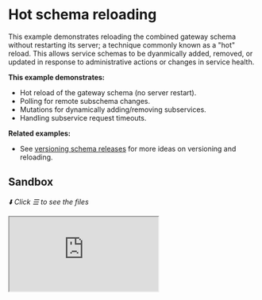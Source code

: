 # Hot schema reloading

This example demonstrates reloading the combined gateway schema without restarting its server; a
technique commonly known as a "hot" reload. This allows service schemas to be dyanmically added,
removed, or updated in response to administrative actions or changes in service health.

**This example demonstrates:**

- Hot reload of the gateway schema (no server restart).
- Polling for remote subschema changes.
- Mutations for dynamically adding/removing subservices.
- Handling subservice request timeouts.

**Related examples:**

- See [versioning schema releases](/handbook/architecture/versioning-schema-releases) for more ideas
  on versioning and reloading.

## Sandbox

_⬇️ Click ☰ to see the files_

<iframe
  src="https://codesandbox.io/embed/github/ardatan/schema-stitching/tree/master/examples/hot-schema-reloading?codemirror=1&fontsize=14&initialpath=/graphql&theme=dark"
  className="mt-6 w-full h-[500px] rounded-md"
  title="hot-schema-reloading"
  allow="geolocation; microphone; camera; midi; vr; accelerometer; gyroscope; payment; ambient-light-sensor; encrypted-media; usb"
  sandbox="allow-forms allow-modals allow-popups allow-presentation allow-same-origin allow-scripts"
/>

> You can also see the project on GitHub
> [here](https://github.com/ardatan/schema-stitching/tree/master/examples/hot-schema-reloading).

The following services are available for interactive queries:

- **Stitched gateway:** listening on 4000/graphql
- _Inventory subservice_: listening on 4001/graphql
- _Products subservice_: listening on 4002/graphql

## Summary

Visit the stitched gateway and try running the following query:

```graphql
query {
  endpoints {
    url
    sdl
  }
}
```

Then, try the following mutation:

```graphql
mutation {
  removeEndpoint(url: "http://localhost:4001/graphql") {
    success
  }
}
```

Refresh gateway GraphiQL and see how the available types and root fields automatically adjust after
the Reviews service has been removed from the gateway.

Then, try the following mutation:

```graphql
mutation {
  addEndpoint(url: "http://localhost:4001/graphql") {
    success
    endpoint {
      url
      sdl
    }
  }
}
```

Refresh gateway GraphiQL and see how the available types and root fields have been restored.

### Without polling

Polling is by no means necessary to trigger gateway schema reloads. An even simpler solution is to
setup a dedicated mutation that reloads the gateway schema, and then call it manually or in response
to deployment hooks. Try running the `reloadAllEndpoints` mutation in this example to manually
trigger a reload:

```graphql
mutation {
  reloadAllEndpoints {
    success
  }
}
```

See [versioning schema releases](/handbook/architecture/versioning-schema-releases) for a deeper
exploration of hot-reloads that fetch from a versioned schema registry.

### Dropping services

This configuration can also handle dropping services when they go offline. To try it, run each
service in thier own terminal window:

```shell
# first terminal:
yarn start-service-inventory

# second terminal:
yarn start-service-products

# third terminal:
yarn start-gateway
```

Now try stopping the Products service by exiting its program (`CTRL+C`). Refresh gateway GraphiQL
and notice that the schema has responded to the change automatically.
